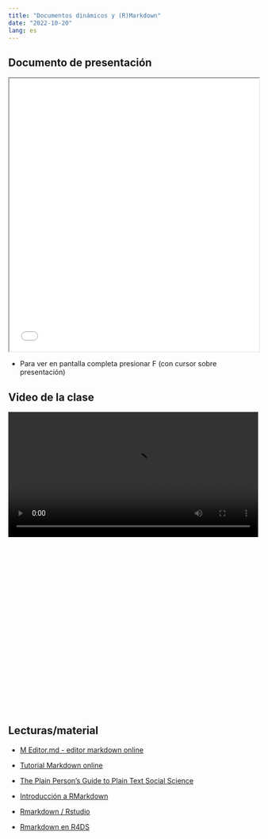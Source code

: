 ---
title: "Documentos dinámicos y (R)Markdown"
date: "2022-10-20"
lang: es
---


## Documento de presentación

<iframe src=/slides/09-rmarkdown/09-rmarkdown.html height="550" width=100% allowfullscreen="true">
</iframe>

- Para ver en pantalla completa presionar F (con cursor sobre presentación)

## Video de la clase

<div style="width: 100%; height: 600px; overflow: hidden;">
<video  style="width: 100%;" controls>
<source src="https://www.dropbox.com/s/8rh6y7bdd1pxxi3/clase9rmarkdown.mp4?raw=1" type="video/mp4">
</video>
</div>

## Lecturas/material


- [M Editor.md - editor markdown online](https://pandao.github.io/editor.md/en.html)

- [Tutorial Markdown online](https://www.markdowntutorial.com/es/)

- [The Plain Person’s Guide to Plain Text Social Science](https://plain-text.co/)

- [Introducción a RMarkdown](https://rpubs.com/tereboca/informe_rmakrdown)

- [Rmarkdown / Rstudio](https://rmarkdown.rstudio.com/)

- [Rmarkdown en R4DS](https://es.r4ds.hadley.nz/r-markdown.html)
